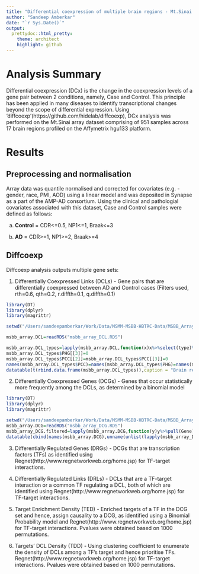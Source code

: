 ```yaml
---
title: "Differential coexpression of multiple brain regions - Mt.Sinai array dataset"
author: "Sandeep Amberkar"
date: "`r Sys.Date()`"
output:
  prettydoc::html_pretty:
    theme: architect
    highlight: github
---
```


# Analysis Summary

Differential coexpression (DCx) is the change in the coexpression levels of a gene pair between 2 conditions, namely, Case and Control. This principle has been applied in many diseases to identify transcriptional changes beyond the scope of differential expression. Using 'diffcoexp'(https://github.com/hidelab/diffcoexp), DCx analysis was performed on the Mt.Sinai array dataset comprising of 951 samples across 17 brain regions profiled on the Affymetrix hgu133 platform. 

# Results

## Preprocessing and normalisation

Array data was quantile normalised and corrected for covariates (e.g. - gender, race, PMI, AOD) using a linear model and was deposited in Synapse as a part of the AMP-AD consortium. Using the clinical and pathologial covariates associated with this dataset, Case and Control samples were defined as follows:

a. **Control** = CDR<=0.5, NP1<=1, Braak<=3

b. **AD** = CDR>=1, NP1>=2, Braak>=4

## Diffcoexp

Diffcoexp analysis outputs multiple gene sets:

1. Differentially Coexpressed Links (DCLs) - Gene pairs that are differentially coexpressed between AD and Control cases (Filters used, rth=0.6, qth=0.2, r.diffth=0.1, q.diffth=0.1)
```r
library(DT)
library(dplyr)
library(magrittr)

setwd("/Users/sandeepamberkar/Work/Data/MSMM-MSBB-HBTRC-Data/MSBB_Array19/Normalised_Data/")

msbb_array.DCL=readRDS("msbb_array_DCL.RDS")

msbb_array.DCL_types=lapply(msbb_array.DCL,function(x)x%>%select(type)%>%table)
msbb_array.DCL_types$PHG[[3]]=0
msbb_array.DCL_types$PCC[[2]]=msbb_array.DCL_types$PCC[[3]]=0
names(msbb_array.DCL_types$PCC)=names(msbb_array.DCL_types$PHG)=names(msbb_array.DCL_types$AC)
datatable(t(rbind.data.frame(msbb_array.DCL_types)),caption = "Brain region wise DCLs and their subtypes")
```

2. Differentially Coexpressed Genes (DCGs) - Genes that occur statistically more frequently among the DCLs, as determined by a binomial model
```r
library(DT)
library(dplyr)
library(magrittr)

setwd("/Users/sandeepamberkar/Work/Data/MSMM-MSBB-HBTRC-Data/MSBB_Array19/Normalised_Data/")
msbb_array.DCG=readRDS("msbb_array_DCG.RDS")
msbb_array_DCG.filtered=lapply(msbb_array.DCG,function(y)y%>%pull(Gene))
datatable(cbind(names(msbb_array.DCG),unname(unlist(lapply(msbb_array_DCG.filtered,length)))),colnames = c("Brain_region","#DCGs"),caption = "#DCGs by brain region",options = list(pageLength=5))
```

3. Differentially Regulated Genes (DRGs) - DCGs that are transcription factors (TFs) as identified using Regnet(http://www.regnetworkweb.org/home.jsp) for TF-target interactions.

4. Differentially Regulated Links (DRLs) - DCLs that are a TF-target interaction or a common TF regulating a DCL, both of which are identified using Regnet(http://www.regnetworkweb.org/home.jsp) for TF-target interactions.

5. Target Enrichment Density (TED) - Enriched targets of a TF in the DCG set and hence, assign causality to a DCG, as identified using a Binomial Probability model and Regnet(http://www.regnetworkweb.org/home.jsp) for TF-target interactions. Pvalues were obtained based on 1000 permutations.

6. Targets' DCL Density (TDD) - Using clustering coefficient to enumerate the density of DCLs among a TF's target and hence prioritise TFs. Regnet(http://www.regnetworkweb.org/home.jsp) for TF-target interactions. Pvalues were obtained based on 1000 permutations.

